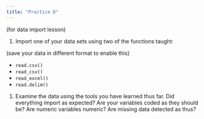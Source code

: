 ```yaml
---
title: "Practice D"
---
```


(for data import lesson)

1. Import one of your data sets using two of the functions taught:

(save your data in different format to enable this)

* `read.csv()`
* `read_csv()`
* `read_excel()`
* `read.delim()`

1. Examine the data using the tools you have learned thus far. Did everything import as expected? Are your variables coded as they should be? Are numeric variables numeric? Are missing data detected as thus? 

